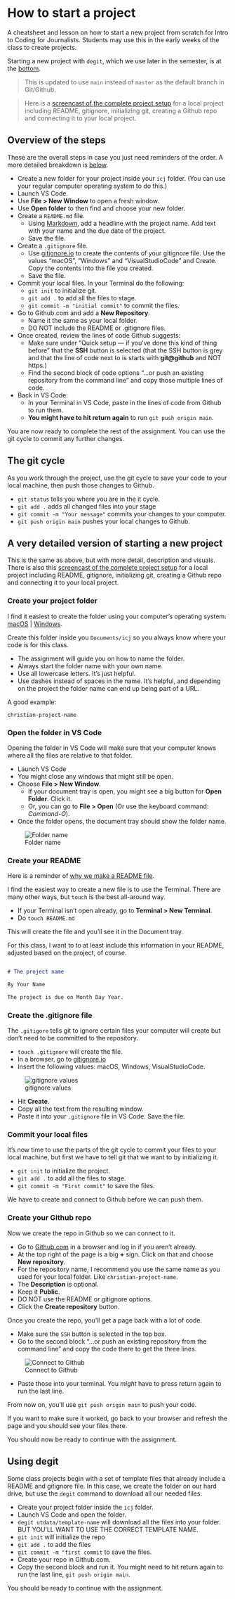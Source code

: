 # How to start a project

A cheatsheet and lesson on how to start a new project from scratch for Intro to Coding for Journalists. Students may use this in the early weeks of the class to create projects.

Starting a new project with `degit`, which we use later in the semester, is at the [bottom](#using-degit).

> This is updated to use `main` instead of `master` as the default branch in Git/Github.

> Here is a [screencast of the complete project setup](https://drive.google.com/file/d/1qdL7BS6wtk14Rise5YO9MTW9FLvyRw-k/view?usp=sharing) for a local project including README, gitignore, initializing git, creating a Github repo and connecting it to your local project.

## Overview of the steps

These are the overall steps in case you just need reminders of the order. A more detailed breakdown is [below](#a-very-detailed-version-of-starting-a-new-project).

- Create a new folder for your project inside your `icj` folder. (You can use your regular computer operating system to do this.)
- Launch VS Code.
- Use **File > New Window** to open a fresh window.
- Use **Open folder** to then find and choose your new folder.
- Create a `README.md` file.
  - Using [Markdown](#create-your-README), add a headline with the project name. Add text with your name and the due date of the project.
  - Save the file.
- Create a `.gitignore` file.
  - Use [gitignore.io](https://www.gitignore.io/) to create the contents of your gitignore file. Use the values "macOS", "Windows" and "VisualStudioCode" and Create. Copy the contents into the file you created.
  - Save the file.
- Commit your local files. In your Terminal do the following:
  - `git init` to initialize git.
  - `git add .` to add all the files to stage.
  - `git commit -m "initial commit"` to commit the files.
- Go to Github.com and add a **New Repository**.
  - Name it the same as your local folder.
  - DO NOT include the README or .gitignore files.
- Once created, review the lines of code Github suggests:
  - Make sure under "Quick setup — if you’ve done this kind of thing before" that the **SSH** button is selected (that the SSH button is grey and that the line of code next to is starts with **git@github** and NOT https.)
  - Find the second block of code options "…or push an existing repository from the command line" and copy those multiple lines of code.
- Back in VS Code:
  - In your Terminal in VS Code, paste in the lines of code from Github to run them.
  - **You might have to hit return again** to run `git push origin main`.

You are now ready to complete the rest of the assignment. You can use the git cycle to commit any further changes.

## The git cycle

As you work through the project, use the git cycle to save your code to your local machine, then push those changes to Github.

- `git status` tells you where you are in the it cycle.
- `git add .` adds all changed files into your stage
- `git commit -m "Your message"` commits your changes to your computer.
- `git push origin main` pushes your local changes to Github.

## A very detailed version of starting a new project

This is the same as above, but with more detail, description and visuals. There is also this [screencast of the complete project setup](https://drive.google.com/file/d/1qdL7BS6wtk14Rise5YO9MTW9FLvyRw-k/view?usp=sharing) for a local project including README, gitignore, initializing git, creating a Github repo and connecting it to your local project.

### Create your project folder

I find it easiest to create the folder using your computer's operating system: [macOS](https://support.apple.com/guide/mac-help/organize-files-using-folders-mh26885/mac) | [Windows](https://www.laptopmag.com/articles/create-new-folder-windows-10).

Create this folder inside you `Documents/icj` so you always know where your code is for this class.

- The assignment will guide you on how to name the folder.
- Always start the folder name with your own name.
- Use all lowercase letters. It's just helpful.
- Use dashes instead of spaces in the name. It's helpful, and depending on the project the folder name can end up being part of a URL.

A good example:

`christian-project-name`

### Open the folder in VS Code

Opening the folder in VS Code will make sure that your computer knows where all the files are relative to that folder.

- Launch VS Code
- You might close any windows that might still be open.
- Choose **File > New Window**.
  - If your document tray is open, you might see a big button for **Open Folder**. Click it.
  - Or, you can go to **File > Open** (Or use the keyboard command: _Command-O_).
- Once the folder opens, the document tray should show the folder name.

![Folder name](images/00-folder-open.png)

### Create your README

Here is a reminder of [why we make a README file](https://www.makeareadme.com/).

I find the easiest way to create a new file is to use the Terminal. There are many other ways, but `touch` is the best all-around way.

- If your Terminal isn't open already, go to **Terminal > New Terminal**.
- Do `touch README.md`

This will create the file and you'll see it in the Document tray.

For this class, I want to to at least include this information in your README, adjusted based on the project, of course.

```md

# The project name

By Your Name

The project is due on Month Day Year.
```

### Create the .gitignore file

The `.gitigore` tells git to ignore certain files your computer will create but don't need to be committed to the repository.

- `touch .gitignore` will create the file.
- In a browser, go to [gitignore.io](https://gitignore.io)
- Insert the following values: macOS, Windows, VisualStudioCode.

![gitignore values](images/00-gitignore-values.png)

- Hit **Create**.
- Copy all the text from the resulting window.
- Paste it into your `.gitignore` file in VS Code. Save the file.

### Commit your local files

It's now time to use the parts of the git cycle to commit your files to your local machine, but first we have to tell git that we want to by initializing it.

- `git init` to initialize the project.
- `git add .` to add all the files to stage.
- `git commit -m "First commit"` to save the files.

We have to create and connect to Github before we can push them.

### Create your Github repo

Now we create the repo in Github so we can connect to it.

- Go to [Github.com](https://github.com) in a browser and log in if you aren't already.
- At the top right of the page is a big **+** sign. Click on that and choose **New repository**.
- For the repository name, I recommend you use the same name as you used for your local folder. Like `christian-project-name`.
- The **Description** is optional.
- Keep it **Public**.
- DO NOT use the README or gitignore options.
- Click the **Create repository** button.

Once you create the repo, you'll get a page back with a lot of code.

- Make sure the `SSH` button is selected in the top box.
- Go to the second block "…or push an existing repository from the command line" and copy the code there to get the three lines.

![Connect to Github](images/00-connect-github.png)

- Paste those into your terminal. You _might_ have to press return again to run the last line.

From now on, you'll use `git push origin main` to push your code.

If you want to make sure it worked, go back to your browser and refresh the page and you should see your files there.

You should now be ready to continue with the assignment.

## Using degit

Some class projects begin with a set of template files that already include a README and gitignore file. In this case, we create the folder on our hard drive, but use the `degit` command to download all our needed files.

- Create your project folder inside the `icj` folder.
- Launch VS Code and open the folder.
- `degit utdata/template-name` will download all the files into your folder. BUT YOU'LL WANT TO USE THE CORRECT TEMPLATE NAME.
- `git init` will initialize the repo
- `git add .` to add the files
- `git commit -m "first commit` to save the files.
- Create your repo in Github.com.
- Copy the second block and run it. You might need to hit return again to run the last line, `git push origin main`.

You should be ready to continue with the assignment.
